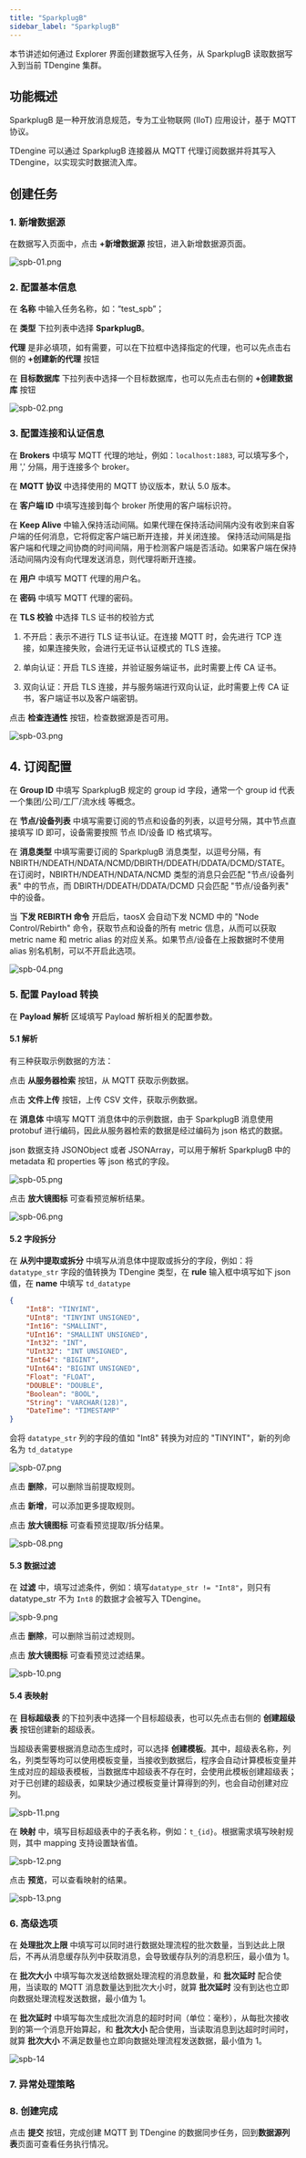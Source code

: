 ```yaml
---
title: "SparkplugB"
sidebar_label: "SparkplugB"
---
```


本节讲述如何通过 Explorer 界面创建数据写入任务，从 SparkplugB 读取数据写入到当前 TDengine 集群。

## 功能概述

SparkplugB 是一种开放消息规范，专为工业物联网 (IIoT) 应用设计，基于 MQTT 协议。

TDengine 可以通过 SparkplugB 连接器从 MQTT 代理订阅数据并将其写入 TDengine，以实现实时数据流入库。

## 创建任务

### 1. 新增数据源

在数据写入页面中，点击 **+新增数据源** 按钮，进入新增数据源页面。

![spb-01.png](./spb-01.png)

### 2. 配置基本信息

在 **名称** 中输入任务名称，如：“test_spb”；

在 **类型** 下拉列表中选择 **SparkplugB**。

**代理** 是非必填项，如有需要，可以在下拉框中选择指定的代理，也可以先点击右侧的 **+创建新的代理** 按钮

在 **目标数据库** 下拉列表中选择一个目标数据库，也可以先点击右侧的 **+创建数据库** 按钮

![spb-02.png](./spb-02.png)

### 3. 配置连接和认证信息

在 **Brokers** 中填写 MQTT 代理的地址，例如：`localhost:1883`, 可以填写多个，用 ',' 分隔，用于连接多个 broker。

在 **MQTT 协议** 中选择使用的 MQTT 协议版本，默认 5.0 版本。

在 **客户端 ID** 中填写连接到每个 broker 所使用的客户端标识符。

在 **Keep Alive** 中输入保持活动间隔。如果代理在保持活动间隔内没有收到来自客户端的任何消息，它将假定客户端已断开连接，并关闭连接。
保持活动间隔是指客户端和代理之间协商的时间间隔，用于检测客户端是否活动。如果客户端在保持活动间隔内没有向代理发送消息，则代理将断开连接。

在 **用户** 中填写 MQTT 代理的用户名。

在 **密码** 中填写 MQTT 代理的密码。

在 **TLS 校验** 中选择 TLS 证书的校验方式

1. 不开启：表示不进行 TLS 证书认证。在连接 MQTT 时，会先进行 TCP 连接，如果连接失败，会进行无证书认证模式的 TLS 连接。

2. 单向认证：开启 TLS 连接，并验证服务端证书，此时需要上传 CA 证书。

3. 双向认证：开启 TLS 连接，并与服务端进行双向认证，此时需要上传 CA 证书，客户端证书以及客户端密钥。

点击 **检查连通性** 按钮，检查数据源是否可用。

![spb-03.png](./spb-03.png)

## 4. 订阅配置

在 **Group ID** 中填写 SparkplugB 规定的 group id 字段，通常一个 group id 代表一个集团/公司/工厂/流水线 等概念。

在 **节点/设备列表** 中填写需要订阅的节点和设备的列表，以逗号分隔，其中节点直接填写 ID 即可，设备需要按照 节点 ID/设备 ID 格式填写。

在 **消息类型** 中填写需要订阅的 SparkplugB 消息类型，以逗号分隔，有 NBIRTH/NDEATH/NDATA/NCMD/DBIRTH/DDEATH/DDATA/DCMD/STATE。在订阅时，NBIRTH/NDEATH/NDATA/NCMD 类型的消息只会匹配 "节点/设备列表" 中的节点，而 DBIRTH/DDEATH/DDATA/DCMD 只会匹配 "节点/设备列表" 中的设备。

当 **下发 REBIRTH 命令** 开启后，taosX 会自动下发 NCMD 中的 "Node Control/Rebirth" 命令，获取节点和设备的所有 metric 信息，从而可以获取 metric name 和 metric alias 的对应关系。如果节点/设备在上报数据时不使用 alias 别名机制，可以不开启此选项。

![spb-04.png](./spb-04.png)

### 5. 配置 Payload 转换

在 **Payload 解析** 区域填写 Payload 解析相关的配置参数。

#### 5.1 解析

有三种获取示例数据的方法：

点击 **从服务器检索** 按钮，从 MQTT 获取示例数据。

点击 **文件上传** 按钮，上传 CSV 文件，获取示例数据。

在 **消息体** 中填写 MQTT 消息体中的示例数据，由于 SparkplugB 消息使用 protobuf 进行编码，因此从服务器检索的数据是经过编码为 json 格式的数据。

json 数据支持 JSONObject 或者 JSONArray，可以用于解析 SparkplugB 中的 metadata 和 properties 等 json 格式的字段。

![spb-05.png](./spb-05.png)

点击 **放大镜图标**  可查看预览解析结果。

![spb-06.png](./spb-06.png)

#### 5.2 字段拆分

在 **从列中提取或拆分** 中填写从消息体中提取或拆分的字段，例如：将 `datatype_str` 字段的值转换为 TDengine 类型，在 **rule** 输入框中填写如下 json 值，在 **name** 中填写 `td_datatype`

```json
{
    "Int8": "TINYINT",
    "UInt8": "TINYINT UNSIGNED",
    "Int16": "SMALLINT",
    "UInt16": "SMALLINT UNSIGNED",
    "Int32": "INT",
    "UInt32": "INT UNSIGNED",
    "Int64": "BIGINT",
    "UInt64": "BIGINT UNSIGNED",
    "Float": "FLOAT",
    "DOUBLE": "DOUBLE",
    "Boolean": "BOOL",
    "String": "VARCHAR(128)",
    "DateTime": "TIMESTAMP"
}
```

会将 `datatype_str` 列的字段的值如 "Int8" 转换为对应的 "TINYINT"，新的列命名为 `td_datatype`

![spb-07.png](./spb-07.png)

点击 **删除**，可以删除当前提取规则。

点击 **新增**，可以添加更多提取规则。

点击 **放大镜图标** 可查看预览提取/拆分结果。

![spb-08.png](./spb-08.png)

#### 5.3 数据过滤

在 **过滤** 中，填写过滤条件，例如：填写`datatype_str != "Int8"`，则只有 datatype_str 不为 `Int8` 的数据才会被写入 TDengine。

![spb-9.png](./spb-09.png)

点击 **删除**，可以删除当前过滤规则。

点击 **放大镜图标** 可查看预览过滤结果。

![spb-10.png](./spb-10.png)

#### 5.4 表映射

在 **目标超级表** 的下拉列表中选择一个目标超级表，也可以先点击右侧的 **创建超级表** 按钮创建新的超级表。

当超级表需要根据消息动态生成时，可以选择 **创建模板**。其中，超级表名称，列名，列类型等均可以使用模板变量，当接收到数据后，程序会自动计算模板变量并生成对应的超级表模板，当数据库中超级表不存在时，会使用此模板创建超级表；对于已创建的超级表，如果缺少通过模板变量计算得到的列，也会自动创建对应列。

![spb-11.png](./spb-11.png)

在 **映射** 中，填写目标超级表中的子表名称，例如：`t_{id}`。根据需求填写映射规则，其中 mapping 支持设置缺省值。

![spb-12.png](./spb-12.png)

点击 **预览**，可以查看映射的结果。

![spb-13.png](./spb-13.png)

### 6. 高级选项

在 **处理批次上限** 中填写可以同时进行数据处理流程的批次数量，当到达此上限后，不再从消息缓存队列中获取消息，会导致缓存队列的消息积压，最小值为 1。

在 **批次大小** 中填写每次发送给数据处理流程的消息数量，和 **批次延时** 配合使用，当读取的 MQTT 消息数量达到批次大小时，就算 **批次延时** 没有到达也立即向数据处理流程发送数据，最小值为 1。

在 **批次延时** 中填写每次生成批次消息的超时时间（单位：毫秒），从每批次接收到的第一个消息开始算起，和 **批次大小** 配合使用，当读取消息到达超时时间时，就算 **批次大小** 不满足数量也立即向数据处理流程发送数据，最小值为 1。

![spb-14](./spb-14.png)

### 7. 异常处理策略


<Contributing />

### 8. 创建完成

点击 **提交** 按钮，完成创建 MQTT 到 TDengine 的数据同步任务，回到**数据源列表**页面可查看任务执行情况。
